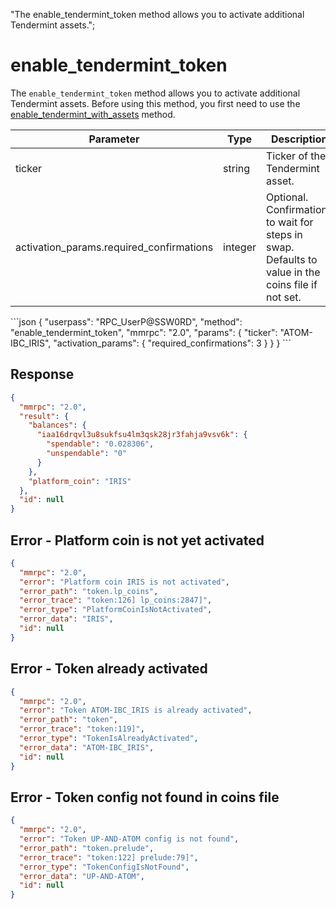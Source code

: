   "The enable_tendermint_token method allows you to activate additional Tendermint assets.";

# enable\_tendermint\_token

The `enable_tendermint_token` method allows you to activate additional Tendermint assets. Before using this method, you first need to use the [enable\_tendermint\_with\_assets](/komodo-defi-framework/api/v20/coin_activation/enable_tendermint_with_assets/) method.

| Parameter                                  | Type    | Description                                                                                        |
| ------------------------------------------ | ------- | -------------------------------------------------------------------------------------------------- |
| ticker                                     | string  | Ticker of the Tendermint asset.                                                                    |
| activation\_params.required\_confirmations | integer | Optional. Confirmations to wait for steps in swap. Defaults to value in the coins file if not set. |

<CodeGroup title="" tag="POST" label="enable_tendermint_token" mm2MethodDecorate="true">
  ```json
  {
    "userpass": "RPC_UserP@SSW0RD",
    "method": "enable_tendermint_token",
    "mmrpc": "2.0",
    "params": {
      "ticker": "ATOM-IBC_IRIS",
      "activation_params": {
        "required_confirmations": 3
      }
    }
  }
  ```
</CodeGroup>

## Response

```json
{
  "mmrpc": "2.0",
  "result": {
    "balances": {
      "iaa16drqvl3u8sukfsu4lm3qsk28jr3fahja9vsv6k": {
        "spendable": "0.028306",
        "unspendable": "0"
      }
    },
    "platform_coin": "IRIS"
  },
  "id": null
}
```

## Error - Platform coin is not yet activated

```json
{
  "mmrpc": "2.0",
  "error": "Platform coin IRIS is not activated",
  "error_path": "token.lp_coins",
  "error_trace": "token:126] lp_coins:2847]",
  "error_type": "PlatformCoinIsNotActivated",
  "error_data": "IRIS",
  "id": null
}
```

## Error - Token already activated

```json
{
  "mmrpc": "2.0",
  "error": "Token ATOM-IBC_IRIS is already activated",
  "error_path": "token",
  "error_trace": "token:119]",
  "error_type": "TokenIsAlreadyActivated",
  "error_data": "ATOM-IBC_IRIS",
  "id": null
}
```

## Error - Token config not found in coins file

```json
{
  "mmrpc": "2.0",
  "error": "Token UP-AND-ATOM config is not found",
  "error_path": "token.prelude",
  "error_trace": "token:122] prelude:79]",
  "error_type": "TokenConfigIsNotFound",
  "error_data": "UP-AND-ATOM",
  "id": null
}
```
